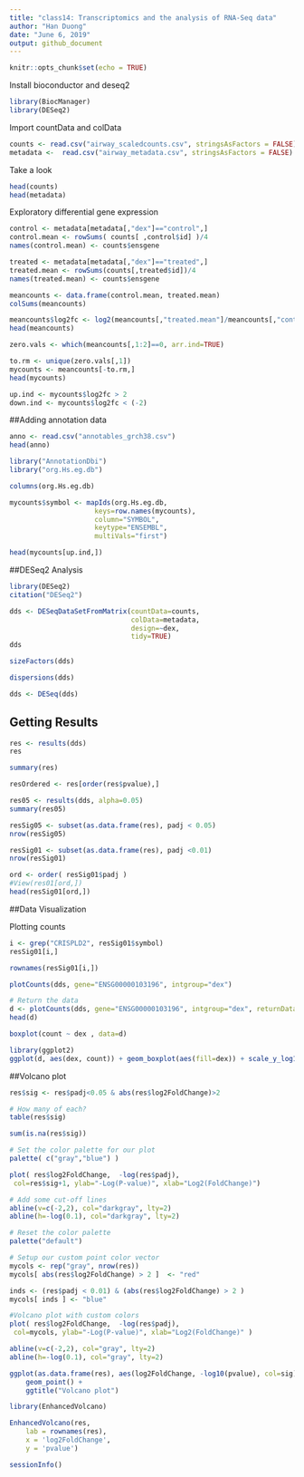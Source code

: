 ```yaml
---
title: "class14: Transcriptomics and the analysis of RNA-Seq data"
author: "Han Duong"
date: "June 6, 2019"
output: github_document
---
```


```r
knitr::opts_chunk$set(echo = TRUE)
```

Install bioconductor and deseq2 
```r
library(BiocManager)
library(DESeq2)
```

Import countData and colData
```r
counts <- read.csv("airway_scaledcounts.csv", stringsAsFactors = FALSE)
metadata <-  read.csv("airway_metadata.csv", stringsAsFactors = FALSE)
```
Take a look 
```r
head(counts)
head(metadata)
```

Exploratory differential gene expression
```r
control <- metadata[metadata[,"dex"]=="control",]
control.mean <- rowSums( counts[ ,control$id] )/4 
names(control.mean) <- counts$ensgene

treated <- metadata[metadata[,"dex"]=="treated",]
treated.mean <- rowSums(counts[,treated$id])/4
names(treated.mean) <- counts$ensgene

```

```r
meancounts <- data.frame(control.mean, treated.mean)
colSums(meancounts)
```

```r
meancounts$log2fc <- log2(meancounts[,"treated.mean"]/meancounts[,"control.mean"])
head(meancounts)
```

```r
zero.vals <- which(meancounts[,1:2]==0, arr.ind=TRUE)

to.rm <- unique(zero.vals[,1])
mycounts <- meancounts[-to.rm,]
head(mycounts)
```

```r
up.ind <- mycounts$log2fc > 2
down.ind <- mycounts$log2fc < (-2)
```

##Adding annotation data

```r
anno <- read.csv("annotables_grch38.csv")
head(anno)
```

```r
library("AnnotationDbi")
library("org.Hs.eg.db")
```

```r
columns(org.Hs.eg.db)
```

```r
mycounts$symbol <- mapIds(org.Hs.eg.db,
                     keys=row.names(mycounts),
                     column="SYMBOL",
                     keytype="ENSEMBL",
                     multiVals="first")
```

```r
head(mycounts[up.ind,])
```

##DESeq2 Analysis
```r
library(DESeq2)
citation("DESeq2")
```

```r
dds <- DESeqDataSetFromMatrix(countData=counts, 
                              colData=metadata, 
                              design=~dex, 
                              tidy=TRUE)
dds
```

```r
sizeFactors(dds)
```

```r
dispersions(dds)
```


```r
dds <- DESeq(dds)
```

## Getting Results
```r
res <- results(dds)
res
```

```r
summary(res)
```

```r
resOrdered <- res[order(res$pvalue),]
```

```r
res05 <- results(dds, alpha=0.05)
summary(res05)
```

```r
resSig05 <- subset(as.data.frame(res), padj < 0.05)
nrow(resSig05)

resSig01 <- subset(as.data.frame(res), padj <0.01)
nrow(resSig01)
```

```r
ord <- order( resSig01$padj )
#View(res01[ord,])
head(resSig01[ord,])
```


##Data Visualization

Plotting counts
```r
i <- grep("CRISPLD2", resSig01$symbol)
resSig01[i,]

rownames(resSig01[i,])

plotCounts(dds, gene="ENSG00000103196", intgroup="dex")
```

```r
# Return the data
d <- plotCounts(dds, gene="ENSG00000103196", intgroup="dex", returnData=TRUE)
head(d)
```


```r
boxplot(count ~ dex , data=d)
```

```r
library(ggplot2)
ggplot(d, aes(dex, count)) + geom_boxplot(aes(fill=dex)) + scale_y_log10() + ggtitle("CRISPLD2")
```

##Volcano plot
```r
res$sig <- res$padj<0.05 & abs(res$log2FoldChange)>2

# How many of each?
table(res$sig)
```

```r
sum(is.na(res$sig))
```

```r
# Set the color palette for our plot
palette( c("gray","blue") )

plot( res$log2FoldChange,  -log(res$padj), 
 col=res$sig+1, ylab="-Log(P-value)", xlab="Log2(FoldChange)")

# Add some cut-off lines
abline(v=c(-2,2), col="darkgray", lty=2)
abline(h=-log(0.1), col="darkgray", lty=2)
```

```r
# Reset the color palette
palette("default")    
```


```r
# Setup our custom point color vector 
mycols <- rep("gray", nrow(res))
mycols[ abs(res$log2FoldChange) > 2 ]  <- "red" 

inds <- (res$padj < 0.01) & (abs(res$log2FoldChange) > 2 )
mycols[ inds ] <- "blue"

#Volcano plot with custom colors 
plot( res$log2FoldChange,  -log(res$padj), 
 col=mycols, ylab="-Log(P-value)", xlab="Log2(FoldChange)" )

abline(v=c(-2,2), col="gray", lty=2)
abline(h=-log(0.1), col="gray", lty=2)
```

```r
ggplot(as.data.frame(res), aes(log2FoldChange, -log10(pvalue), col=sig)) + 
    geom_point() + 
    ggtitle("Volcano plot")
```

```r
library(EnhancedVolcano)

EnhancedVolcano(res,
    lab = rownames(res),
    x = 'log2FoldChange',
    y = 'pvalue')
```

```r

sessionInfo()

```

